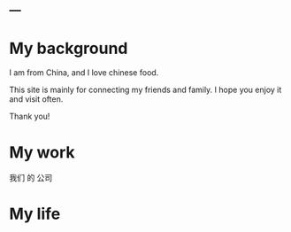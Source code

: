 ---
---

# My background 
I am from China, and I love chinese food.

This site is mainly for connecting my friends and family. I hope you enjoy it and visit often.

Thank you!

# My work 
我们 的 公司

# My life
